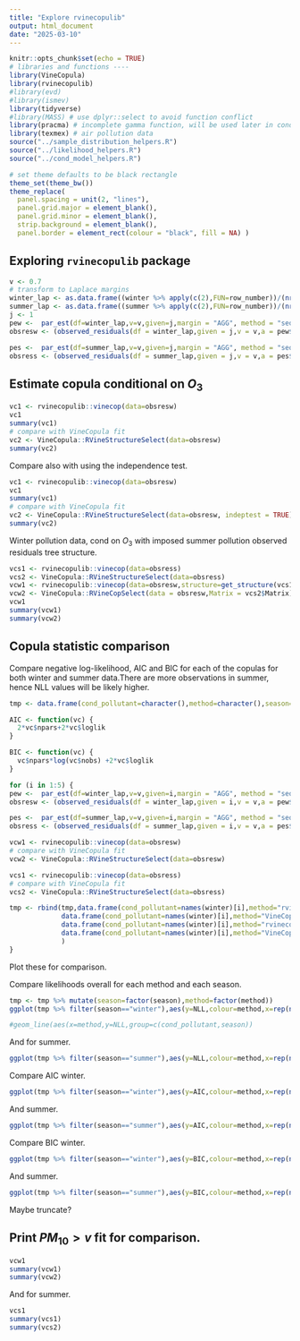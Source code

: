 ```yaml
---
title: "Explore rvinecopulib"
output: html_document
date: "2025-03-10"
---
```


```r
knitr::opts_chunk$set(echo = TRUE)
# libraries and functions ----
library(VineCopula)
library(rvinecopulib)
#library(evd)
#library(ismev)
library(tidyverse)
#library(MASS) # use dplyr::select to avoid function conflict
library(pracma) # incomplete gamma function, will be used later in cond.ext.model for modelling the residual margins
library(texmex) # air pollution data
source("../sample_distribution_helpers.R")
source("../likelihood_helpers.R")
source("../cond_model_helpers.R")

# set theme defaults to be black rectangle
theme_set(theme_bw())
theme_replace(
  panel.spacing = unit(2, "lines"),
  panel.grid.major = element_blank(),
  panel.grid.minor = element_blank(),
  strip.background = element_blank(),
  panel.border = element_rect(colour = "black", fill = NA) )
```

## Exploring `rvinecopulib` package

```r
v <- 0.7
# transform to Laplace margins
winter_lap <- as.data.frame((winter %>% apply(c(2),FUN=row_number))/(nrow(winter)+1)) %>% apply(c(1,2),FUN=unif_laplace_pit) %>% as.data.frame()
summer_lap <- as.data.frame((summer %>% apply(c(2),FUN=row_number))/(nrow(summer)+1)) %>% apply(c(1,2),FUN=unif_laplace_pit) %>% as.data.frame()
j <- 1
pew <-  par_est(df=winter_lap,v=v,given=j,margin = "AGG", method = "sequential2")
obsresw <- (observed_residuals(df = winter_lap,given = j,v = v,a = pew$a,b=pew$b) %>% apply(c(2),FUN=row_number))/(nrow(winter_lap)*(1-v)+1)

pes <-  par_est(df=summer_lap,v=v,given=j,margin = "AGG", method = "sequential2")
obsress <- (observed_residuals(df = summer_lap,given = j,v = v,a = pes$a,b=pes$b) %>% apply(c(2),FUN=row_number))/(nrow(summer_lap)*(1-v)+1)

```

## Estimate copula conditional on $O_3$

```r
vc1 <- rvinecopulib::vinecop(data=obsresw)
vc1
summary(vc1)
# compare with VineCopula fit
vc2 <- VineCopula::RVineStructureSelect(data=obsresw)
summary(vc2)
```

Compare also with using the independence test.

```r
vc1 <- rvinecopulib::vinecop(data=obsresw)
vc1
summary(vc1)
# compare with VineCopula fit
vc2 <- VineCopula::RVineStructureSelect(data=obsresw, indeptest = TRUE)
summary(vc2)
```

Winter pollution data, cond on $O_3$ with imposed summer pollution observed residuals tree structure.

```r
vcs1 <- rvinecopulib::vinecop(data=obsress)
vcs2 <- VineCopula::RVineStructureSelect(data=obsress)
vcw1 <- rvinecopulib::vinecop(data=obsresw,structure=get_structure(vcs1) )
vcw2 <- VineCopula::RVineCopSelect(data = obsresw,Matrix = vcs2$Matrix)
vcw1
summary(vcw1)
summary(vcw2)
```

## Copula statistic comparison

Compare negative log-likelihood, AIC and BIC for each of the copulas for both winter and summer data.There are more observations in summer, hence NLL values will be likely higher.

```r
tmp <- data.frame(cond_pollutant=character(),method=character(),season=character(),NLL=numeric(),AIC=numeric(),BIC=numeric())

AIC <- function(vc) {
  2*vc$npars+2*vc$loglik
}

BIC <- function(vc) {
  vc$npars*log(vc$nobs) +2*vc$loglik
}

for (i in 1:5) {
pew <-  par_est(df=winter_lap,v=v,given=i,margin = "AGG", method = "sequential2")
obsresw <- (observed_residuals(df = winter_lap,given = i,v = v,a = pew$a,b=pew$b) %>% apply(c(2),FUN=row_number))/(nrow(winter_lap)*(1-v)+1)

pes <-  par_est(df=summer_lap,v=v,given=i,margin = "AGG", method = "sequential2")
obsress <- (observed_residuals(df = summer_lap,given = i,v = v,a = pes$a,b=pes$b) %>% apply(c(2),FUN=row_number))/(nrow(summer_lap)*(1-v)+1)

vcw1 <- rvinecopulib::vinecop(data=obsresw)
# compare with VineCopula fit
vcw2 <- VineCopula::RVineStructureSelect(data=obsresw)

vcs1 <- rvinecopulib::vinecop(data=obsress)
# compare with VineCopula fit
vcs2 <- VineCopula::RVineStructureSelect(data=obsress)

tmp <- rbind(tmp,data.frame(cond_pollutant=names(winter)[i],method="rvinecopulib",season="winter",NLL=vcw1$loglik,AIC=AIC(vc=vcw1),BIC=BIC(vcw1)),
             data.frame(cond_pollutant=names(winter)[i],method="VineCopula",season="winter",NLL=vcw2$logLik,AIC=-vcw2$AIC,BIC=-vcw2$BIC),
             data.frame(cond_pollutant=names(winter)[i],method="rvinecopulib",season="summer",NLL=vcs1$loglik,AIC=AIC(vc=vcs1),BIC=BIC(vcs1)),
             data.frame(cond_pollutant=names(winter)[i],method="VineCopula",season="summer",NLL=vcs2$logLik,AIC=-vcs2$AIC,BIC=-vcs2$BIC)
             )
}

```

Plot these for comparison.

Compare likelihoods overall for each method and each season.

```r
tmp <- tmp %>% mutate(season=factor(season),method=factor(method))
ggplot(tmp %>% filter(season=="winter"),aes(y=NLL,colour=method,x=rep(names(winter),each=2))) + geom_point() + scale_color_manual(values=c("#009ADA", "#C11432"))

#geom_line(aes(x=method,y=NLL,group=c(cond_pollutant,season))
```
And for summer.

```r
ggplot(tmp %>% filter(season=="summer"),aes(y=NLL,colour=method,x=rep(names(winter),each=2))) + geom_point() + scale_color_manual(values=c("#009ADA", "#C11432"))

```

Compare AIC winter.

```r
ggplot(tmp %>% filter(season=="winter"),aes(y=AIC,colour=method,x=rep(names(winter),each=2))) + geom_point() + scale_color_manual(values=c("#009ADA", "#C11432"))
```


And summer.
```r
ggplot(tmp %>% filter(season=="summer"),aes(y=AIC,colour=method,x=rep(names(winter),each=2))) + geom_point() + scale_color_manual(values=c("#009ADA", "#C11432"))
```

Compare BIC winter.

```r
ggplot(tmp %>% filter(season=="winter"),aes(y=BIC,colour=method,x=rep(names(winter),each=2))) + geom_point() + scale_color_manual(values=c("#009ADA", "#C11432"))
```
And summer.

```r
ggplot(tmp %>% filter(season=="summer"),aes(y=BIC,colour=method,x=rep(names(winter),each=2))) + geom_point() + scale_color_manual(values=c("#009ADA", "#C11432"))
```
Maybe truncate?

## Print $PM_{10}>v$ fit for comparison.

```r
vcw1
summary(vcw1)
summary(vcw2)
```
And for summer.

```r
vcs1
summary(vcs1)
summary(vcs2)
```



